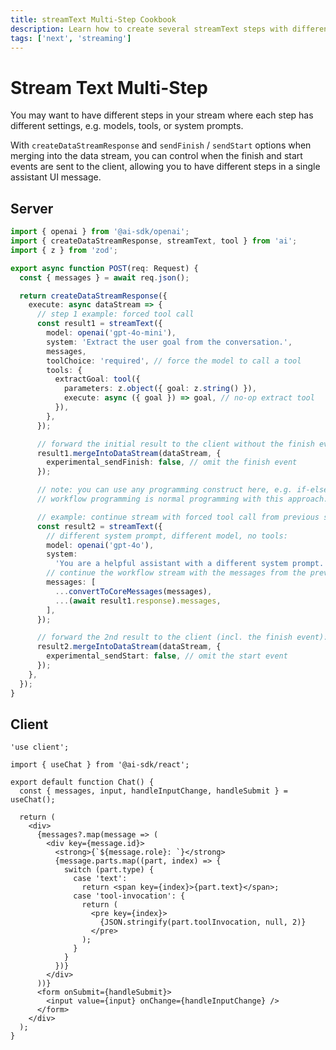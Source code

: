 ```yaml
---
title: streamText Multi-Step Cookbook
description: Learn how to create several streamText steps with different settings
tags: ['next', 'streaming']
---
```


# Stream Text Multi-Step

You may want to have different steps in your stream where each step has different settings,
e.g. models, tools, or system prompts.

With `createDataStreamResponse` and `sendFinish` / `sendStart` options when merging
into the data stream, you can control when the finish and start events are sent to the client,
allowing you to have different steps in a single assistant UI message.

## Server

```typescript filename='app/api/chat/route.ts'
import { openai } from '@ai-sdk/openai';
import { createDataStreamResponse, streamText, tool } from 'ai';
import { z } from 'zod';

export async function POST(req: Request) {
  const { messages } = await req.json();

  return createDataStreamResponse({
    execute: async dataStream => {
      // step 1 example: forced tool call
      const result1 = streamText({
        model: openai('gpt-4o-mini'),
        system: 'Extract the user goal from the conversation.',
        messages,
        toolChoice: 'required', // force the model to call a tool
        tools: {
          extractGoal: tool({
            parameters: z.object({ goal: z.string() }),
            execute: async ({ goal }) => goal, // no-op extract tool
          }),
        },
      });

      // forward the initial result to the client without the finish event:
      result1.mergeIntoDataStream(dataStream, {
        experimental_sendFinish: false, // omit the finish event
      });

      // note: you can use any programming construct here, e.g. if-else, loops, etc.
      // workflow programming is normal programming with this approach.

      // example: continue stream with forced tool call from previous step
      const result2 = streamText({
        // different system prompt, different model, no tools:
        model: openai('gpt-4o'),
        system:
          'You are a helpful assistant with a different system prompt. Repeat the extract user goal in your answer.',
        // continue the workflow stream with the messages from the previous step:
        messages: [
          ...convertToCoreMessages(messages),
          ...(await result1.response).messages,
        ],
      });

      // forward the 2nd result to the client (incl. the finish event):
      result2.mergeIntoDataStream(dataStream, {
        experimental_sendStart: false, // omit the start event
      });
    },
  });
}
```

## Client

```tsx filename="app/page.tsx"
'use client';

import { useChat } from '@ai-sdk/react';

export default function Chat() {
  const { messages, input, handleInputChange, handleSubmit } = useChat();

  return (
    <div>
      {messages?.map(message => (
        <div key={message.id}>
          <strong>{`${message.role}: `}</strong>
          {message.parts.map((part, index) => {
            switch (part.type) {
              case 'text':
                return <span key={index}>{part.text}</span>;
              case 'tool-invocation': {
                return (
                  <pre key={index}>
                    {JSON.stringify(part.toolInvocation, null, 2)}
                  </pre>
                );
              }
            }
          })}
        </div>
      ))}
      <form onSubmit={handleSubmit}>
        <input value={input} onChange={handleInputChange} />
      </form>
    </div>
  );
}
```
